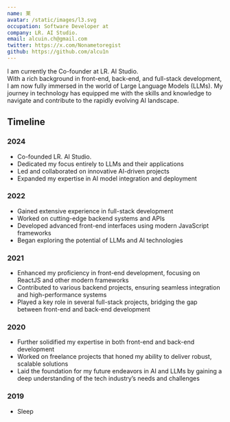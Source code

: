 ```yaml
---
name: 莱
avatar: /static/images/l3.svg
occupation: Software Developer at
company: LR. AI Studio.
email: alcuin.ch@gmail.com
twitter: https://x.com/Nonametoregist
github: https://github.com/alcu1n
---
```


I am currently the Co-founder at LR. AI Studio.  
With a rich background in front-end, back-end, and full-stack development, I am now fully immersed in the world of Large Language Models (LLMs). My journey in technology has equipped me with the skills and knowledge to navigate and contribute to the rapidly evolving AI landscape.

## Timeline

### 2024

- Co-founded LR. AI Studio.
- Dedicated my focus entirely to LLMs and their applications
- Led and collaborated on innovative AI-driven projects
- Expanded my expertise in AI model integration and deployment

### 2022

- Gained extensive experience in full-stack development
- Worked on cutting-edge backend systems and APIs
- Developed advanced front-end interfaces using modern JavaScript frameworks
- Began exploring the potential of LLMs and AI technologies

### 2021

- Enhanced my proficiency in front-end development, focusing on ReactJS and other modern frameworks
- Contributed to various backend projects, ensuring seamless integration and high-performance systems
- Played a key role in several full-stack projects, bridging the gap between front-end and back-end development

### 2020

- Further solidified my expertise in both front-end and back-end development
- Worked on freelance projects that honed my ability to deliver robust, scalable solutions
- Laid the foundation for my future endeavors in AI and LLMs by gaining a deep understanding of the tech industry’s needs and challenges

### 2019

- Sleep

